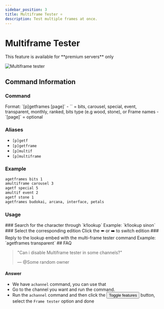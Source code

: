 ```yaml
---
sidebar_position: 3
title: Multiframe Tester ⭐
description: Test multiple frames at once.
---
```



# Multiframe Tester

<Callout emoji="⚠️">
This feature is available for **premium servers** only
</Callout>

![Multiframe tester](/img/getframes.gif ':size=100%')

## Command Information

### Command
<Callout type="info">
Format: `[p]getframes <type> [page]`
  - `<type>` = bits, carousel, special, event, transparent, monthly, ranked, bits type (e.g wood, stone), or Frame names
  - `[page]` = optional
</Callout>

### Aliases
- `[p]getf`
- `[p]getframe`
- `[p]multif`
- `[p]multiframe`

### Example
```bash
agetframes bits 1
amultiframe carousel 3
agetf special 5
amultif event 2
agetf stone 1
agetframes budokai, arcana, interface, petals
```

### Usage

<Steps>
### Search for the character through `k!lookup`
Example: `k!lookup sinon`
### Select the corresponding edition
Click the ⬅️ or ➡️ to switch edition
### Reply to the lookup embed with the multi-frame tester command
Example: `agetframes transparent`
</Steps>
## FAQ

> "Can i disable Multiframe tester in some channels?"
>
> — <span className="mention">@Some random owner</span>

#### Answer
- We have `achannel` command, you can use that
- Go to the channel you want and run the command.
- Run the `achannel` command and then click the <button className="btn btn-primary">Toggle features</button> button, select the `Frame tester` option and done